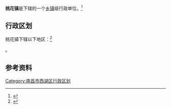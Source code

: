 {{中国乡级行政区|36/01/03/101/000}}
'''桃花镇'''是{{PRC admin/fullname|36/01/03/006/000|3}}下辖的一个[[乡镇|乡镇]]级行政单位。<ref>{{PRC admin/ref sgc|{{PRC admin/parent|36/01/03/101/000}}}}</ref>

== 行政区划 ==

桃花镇下辖以下地区：<ref>{{PRC admin/ref sgc|36/01/03/101/000}}</ref>

{{PRC admin/children|36/01/03/101/000}}。

== 参考资料 ==

{{reflist}}

{{行政区划小作品}}
{{PRC admin/navcat|36/01/03/101/000}}

{{南昌市西湖区行政区划}}
{{江西小作品}}

[[Category:南昌市西湖区行政区划|Category:南昌市西湖区行政区划]]